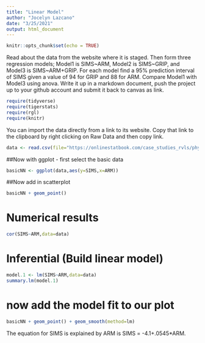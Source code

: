 ```yaml
---
title: "Linear Model"
author: "Jocelyn Lazcano"
date: "3/25/2021"
output: html_document
---
```


```r
knitr::opts_chunk$set(echo = TRUE)
```

Read about the data from the website where it is staged.  Then form three regression models; Model1 is SIMS~ARM, Model2 is SIMS~GRIP, and Model3 is SIMS~ARM+GRIP. For each model find a 95% prediction interval of SIMS given a value of 94  for GRIP and 88 for ARM. Compare Model1 with Model3 using anova. Write it up in a markdown document, push the project up to your github account and submit it back to canvas as link. 


```r
require(tidyverse)
require(tigerstats)
require(rgl)
require(knitr)

```

 

You can import the data directly from a link to its website.  Copy that link to the clipboard by right clicking on Raw Data and then copy link.


```r
data <- read.csv(file="https://onlinestatbook.com/case_studies_rvls/physical_strength/data.txt",sep="",header=TRUE)  
```


##Now with ggplot - first select the basic data

```r
basicNN <- ggplot(data,aes(y=SIMS,x=ARM))
```

##Now add in scatterplot

```r
basicNN + geom_point()
```
  
# Numerical results

```r
cor(SIMS~ARM,data=data)
```

# Inferential  (Build linear model)
  
```r
model.1 <- lm(SIMS~ARM,data=data)
summary.lm(model.1)
```

# now add the model fit to our plot
  
```r
basicNN + geom_point() + geom_smooth(method=lm)
``` 

The equation for SIMS is explained by ARM is SIMS = -4.1+.0545*ARM.
